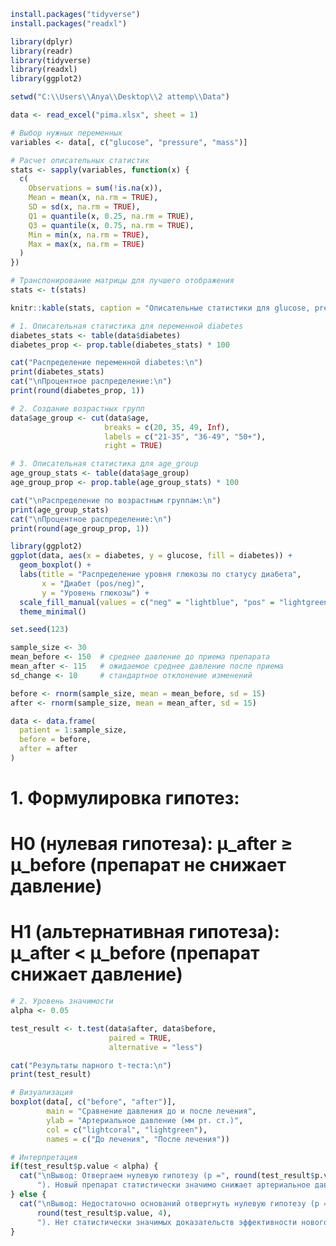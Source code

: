 ```{r}
install.packages("tidyverse")
install.packages("readxl")
```

```{r}
library(dplyr)
library(readr)
library(tidyverse)
library(readxl)
library(ggplot2)
```

```{r}
setwd("C:\\Users\\Anya\\Desktop\\2 attemp\\Data")
```
```{r}
data <- read_excel("pima.xlsx", sheet = 1)
```
```{r}
# Выбор нужных переменных
variables <- data[, c("glucose", "pressure", "mass")]
```
```{r}
# Расчет описательных статистик
stats <- sapply(variables, function(x) {
  c(
    Observations = sum(!is.na(x)),
    Mean = mean(x, na.rm = TRUE),
    SD = sd(x, na.rm = TRUE),
    Q1 = quantile(x, 0.25, na.rm = TRUE),
    Q3 = quantile(x, 0.75, na.rm = TRUE),
    Min = min(x, na.rm = TRUE),
    Max = max(x, na.rm = TRUE)
  )
})
```
```{r}
# Транспонирование матрицы для лучшего отображения
stats <- t(stats)
```
```{r}
knitr::kable(stats, caption = "Описательные статистики для glucose, pressure и mass")
```
```{r}
# 1. Описательная статистика для переменной diabetes
diabetes_stats <- table(data$diabetes)
diabetes_prop <- prop.table(diabetes_stats) * 100

cat("Распределение переменной diabetes:\n")
print(diabetes_stats)
cat("\nПроцентное распределение:\n")
print(round(diabetes_prop, 1))
```
```{r}
# 2. Создание возрастных групп
data$age_group <- cut(data$age,
                     breaks = c(20, 35, 49, Inf),
                     labels = c("21-35", "36-49", "50+"),
                     right = TRUE)

```
```{r}
# 3. Описательная статистика для age_group
age_group_stats <- table(data$age_group)
age_group_prop <- prop.table(age_group_stats) * 100
```
```{r}
cat("\nРаспределение по возрастным группам:\n")
print(age_group_stats)
cat("\nПроцентное распределение:\n")
print(round(age_group_prop, 1))
```
```{r}
library(ggplot2)
ggplot(data, aes(x = diabetes, y = glucose, fill = diabetes)) +
  geom_boxplot() +
  labs(title = "Распределение уровня глюкозы по статусу диабета",
       x = "Диабет (pos/neg)",
       y = "Уровень глюкозы") +
  scale_fill_manual(values = c("neg" = "lightblue", "pos" = "lightgreen")) +
  theme_minimal()
```
```{r}
set.seed(123)
```
```{r}
sample_size <- 30
mean_before <- 150  # среднее давление до приема препарата
mean_after <- 115   # ожидаемое среднее давление после приема
sd_change <- 10     # стандартное отклонение изменений
```
```{r}
before <- rnorm(sample_size, mean = mean_before, sd = 15)
after <- rnorm(sample_size, mean = mean_after, sd = 15)
```
```{r}
data <- data.frame(
  patient = 1:sample_size,
  before = before,
  after = after
)
```
# 1. Формулировка гипотез:
# H0 (нулевая гипотеза): μ_after ≥ μ_before (препарат не снижает давление)
# H1 (альтернативная гипотеза): μ_after < μ_before (препарат снижает давление)
```{r}
# 2. Уровень значимости
alpha <- 0.05
```
```{r}
test_result <- t.test(data$after, data$before, 
                      paired = TRUE, 
                      alternative = "less")
```
```{r}
cat("Результаты парного t-теста:\n")
print(test_result)
```
```{r}
# Визуализация
boxplot(data[, c("before", "after")],
        main = "Сравнение давления до и после лечения",
        ylab = "Артериальное давление (мм рт. ст.)",
        col = c("lightcoral", "lightgreen"),
        names = c("До лечения", "После лечения"))
```
```{r}
# Интерпретация
if(test_result$p.value < alpha) {
  cat("\nВывод: Отвергаем нулевую гипотезу (p =", round(test_result$p.value, 4), 
      "). Новый препарат статистически значимо снижает артериальное давление.")
} else {
  cat("\nВывод: Недостаточно оснований отвергнуть нулевую гипотезу (p =", 
      round(test_result$p.value, 4), 
      "). Нет статистически значимых доказательств эффективности нового препарата.")
}
```


